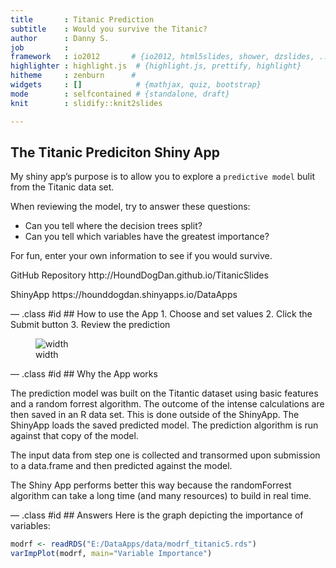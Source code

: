 ```yaml
---
title       : Titanic Prediction 
subtitle    : Would you survive the Titanic?
author      : Danny S.
job         : 
framework   : io2012       # {io2012, html5slides, shower, dzslides, ...}
highlighter : highlight.js  # {highlight.js, prettify, highlight}
hitheme     : zenburn      # 
widgets     : []            # {mathjax, quiz, bootstrap}
mode        : selfcontained # {standalone, draft}
knit        : slidify::knit2slides

---
```


## The Titanic Prediciton Shiny App

My shiny app's purpose is to allow you to explore a `predictive model` bulit from the Titanic data set. 

 When reviewing the model, try to answer these questions:

- Can you tell where the decision trees split? 
- Can you tell which variables have the greatest importance?



For fun, enter your own information to see if you would survive. 

GitHub Repository http://HoundDogDan.github.io/TitanicSlides

ShinyApp https://hounddogdan.shinyapps.io/DataApps

--- .class #id 
## How to use the App
1. Choose and set values 
2. Click the Submit button
3. Review the prediction

![width](ShinyApp_4.png)

--- .class #id 
## Why the App works

The prediction model was built on the Titantic dataset using basic features and a random forrest algorithm. The outcome of the intense calculations are then saved in an R data set. This is done outside of the ShinyApp.  The ShinyApp loads the saved predicted model. The prediction algorithm is run against that copy of the model.

The input data from step one is collected and transormed upon submission to a data.frame and then predicted against the model.

The Shiny App performs better this way because the randomForrest algorithm can take a long time (and many resources) to build in real time. 


--- .class #id 
## Answers
Here is the graph depicting the importance of variables:
```r
modrf <- readRDS("E:/DataApps/data/modrf_titanic5.rds")
varImpPlot(modrf, main="Variable Importance")
```

